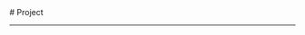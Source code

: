 
<BaseLayout title="Project">
  <BaseCard title="Project">
# Project

---

  </BaseCard>
  <ProjectCard
    title="明倫單字卡 / mlsh-vocabulary"
    image="https://mlsh-vocabulary.web.app/favicon-192x192.png"
    desc="一個好用的單字卡平台框架"
    url="https://github.com/yih-0118/mlsh-vocabulary"
    badge="React.js"
    target="_self"
  />
</BaseLayout>
